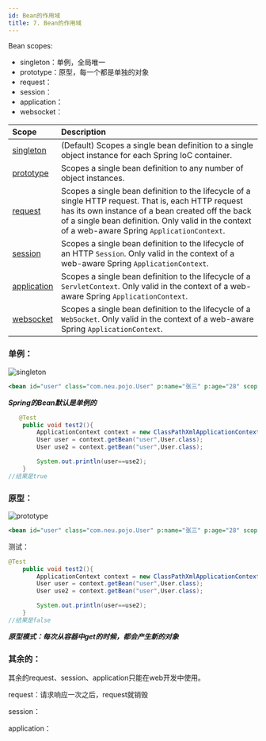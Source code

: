```yaml
---
id: Bean的作用域
title: 7. Bean的作用域
---
```


Bean scopes:

- singleton：单例，全局唯一
- prototype：原型，每一个都是单独的对象
- request：
- session：
- application：
- websocket：



| Scope                                                        | Description                                                  |
| :----------------------------------------------------------- | :----------------------------------------------------------- |
| [singleton](https://docs.spring.io/spring/docs/5.3.0-SNAPSHOT/spring-framework-reference/core.html#beans-factory-scopes-singleton) | (Default) Scopes a single bean definition to a single object instance for each Spring IoC container. |
| [prototype](https://docs.spring.io/spring/docs/5.3.0-SNAPSHOT/spring-framework-reference/core.html#beans-factory-scopes-prototype) | Scopes a single bean definition to any number of object instances. |
| [request](https://docs.spring.io/spring/docs/5.3.0-SNAPSHOT/spring-framework-reference/core.html#beans-factory-scopes-request) | Scopes a single bean definition to the lifecycle of a single HTTP request. That is, each HTTP request has its own instance of a bean created off the back of a single bean definition. Only valid in the context of a web-aware Spring `ApplicationContext`. |
| [session](https://docs.spring.io/spring/docs/5.3.0-SNAPSHOT/spring-framework-reference/core.html#beans-factory-scopes-session) | Scopes a single bean definition to the lifecycle of an HTTP `Session`. Only valid in the context of a web-aware Spring `ApplicationContext`. |
| [application](https://docs.spring.io/spring/docs/5.3.0-SNAPSHOT/spring-framework-reference/core.html#beans-factory-scopes-application) | Scopes a single bean definition to the lifecycle of a `ServletContext`. Only valid in the context of a web-aware Spring `ApplicationContext`. |
| [websocket](https://docs.spring.io/spring/docs/5.3.0-SNAPSHOT/spring-framework-reference/web.html#websocket-stomp-websocket-scope) | Scopes a single bean definition to the lifecycle of a `WebSocket`. Only valid in the context of a web-aware Spring `ApplicationContext`. |



### 单例：

![singleton](https://images.shiguangping.com/imgs/20200608184342.png)

```xml
<bean id="user" class="com.neu.pojo.User" p:name="张三" p:age="28" scope="singleton"/>
```

***Spring的Bean默认是单例的***

```java
   @Test
    public void test2(){
        ApplicationContext context = new ClassPathXmlApplicationContext("userbean.xml");
        User user = context.getBean("user",User.class);
        User use2 = context.getBean("user",User.class);

        System.out.println(user==use2);
    }
//结果是true
```





### 原型：

![prototype](https://images.shiguangping.com/imgs/20200608184748.png)

```xml
<bean id="user" class="com.neu.pojo.User" p:name="张三" p:age="28" scope="prototype"/>
```



测试：

```java
@Test
    public void test2(){
        ApplicationContext context = new ClassPathXmlApplicationContext("userbean.xml");
        User user = context.getBean("user",User.class);
        User use2 = context.getBean("user",User.class);

        System.out.println(user==use2);
    }
//结果是false
```

***原型模式：每次从容器中get的时候，都会产生新的对象***



### 其余的：

其余的request、session、application只能在web开发中使用。

request：请求响应一次之后，request就销毁

session：

application：